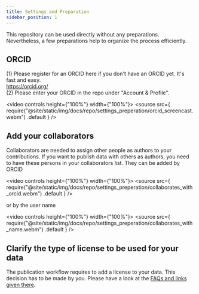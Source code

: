 ```yaml
---
title: Settings and Preparation
sidebar_position: 1
---
```


This repository can be used directly without any preparations. Nevertheless, a few preparations help to organize the process efficiently.

## ORCID

(1) Please register for an ORCID here if you don't have an ORCID yet. It's fast and easy. <br/>
https://orcid.org/<br/>
(2) Please enter your ORCID in the repo under "Account & Profile".

<video controls height={"100%"} width={"100%"}>
  <source
    src={
      require("@site/static/img/docs/repo/settings_preperation/orcid_screencast.webm")
        .default
    }
  />
</video>

## Add your collaborators

Collaborators are needed to assign other people as authors to your contributions. If you want to publish data with others as authors, you need to have these persons in your collaborators list.
They can be added by ORCID

<video controls height={"100%"} width={"100%"}>
  <source
    src={
      require("@site/static/img/docs/repo/settings_preperation/collaborates_with_orcid.webm")
        .default
    }
  />
</video>

or by the user name

<video controls height={"100%"} width={"100%"}>
  <source
    src={
      require("@site/static/img/docs/repo/settings_preperation/collaborates_with_name.webm")
        .default
    }
  />
</video>

## Clarify the type of license to be used for your data

The publication workflow requires to add a license to your data. This decision has to be made by you. Please have a look at the [FAQs and links given there](faq#access-and-license).
